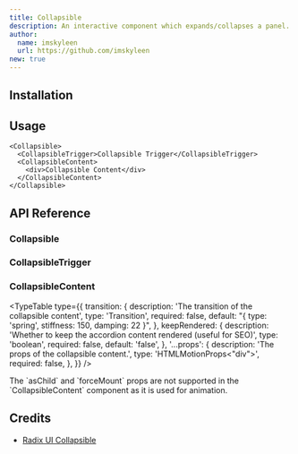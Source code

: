 ```yaml
---
title: Collapsible
description: An interactive component which expands/collapses a panel.
author:
  name: imskyleen
  url: https://github.com/imskyleen
new: true
---
```


<ComponentPreview name="demo-primitives-radix-collapsible" />

## Installation

<ComponentInstallation name="primitives-radix-collapsible" />

## Usage

```tsx
<Collapsible>
  <CollapsibleTrigger>Collapsible Trigger</CollapsibleTrigger>
  <CollapsibleContent>
    <div>Collapsible Content</div>
  </CollapsibleContent>
</Collapsible>
```

## API Reference

### Collapsible

<ExternalLink
  href="https://www.radix-ui.com/primitives/docs/components/collapsible#root"
  text="Radix UI API Reference - Collapsible.Root"
/>

### CollapsibleTrigger

<ExternalLink
  href="https://www.radix-ui.com/primitives/docs/components/collapsible#trigger"
  text="Radix UI API Reference - Collapsible.Trigger"
/>

### CollapsibleContent

<ExternalLink
  href="https://www.radix-ui.com/primitives/docs/components/collapsible#content"
  text="Radix UI API Reference - Collapsible.Content"
/>

<TypeTable
  type={{
    transition: {
      description: 'The transition of the collapsible content',
      type: 'Transition',
      required: false,
      default: "{ type: 'spring', stiffness: 150, damping: 22 }",
    },
    keepRendered: {
      description:
        'Whether to keep the accordion content rendered (useful for SEO)',
      type: 'boolean',
      required: false,
      default: 'false',
    },
    '...props': {
      description: 'The props of the collapsible content.',
      type: 'HTMLMotionProps<"div">',
      required: false,
    },
  }}
/>

<Callout type="info">
  The `asChild` and `forceMount` props are not supported in the
  `CollapsibleContent` component as it is used for animation.
</Callout>

## Credits

- [Radix UI Collapsible](https://www.radix-ui.com/primitives/docs/components/collapsible)
